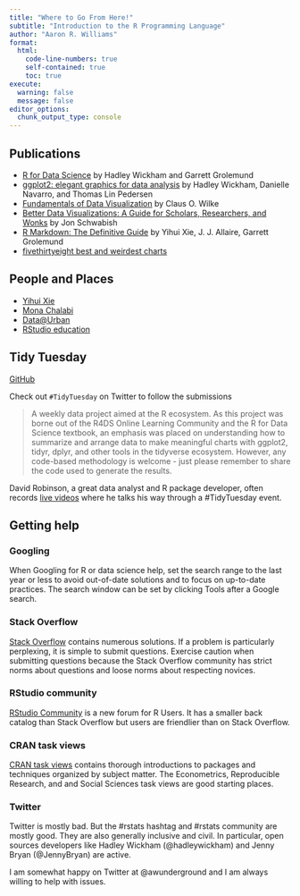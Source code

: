 ```yaml
---
title: "Where to Go From Here!"
subtitle: "Introduction to the R Programming Language"
author: "Aaron R. Williams"
format: 
  html: 
    code-line-numbers: true
    self-contained: true
    toc: true
execute: 
  warning: false
  message: false
editor_options: 
  chunk_output_type: console
---
```


## Publications

* [R for Data Science](https://r4ds.had.co.nz/) by Hadley Wickham and Garrett Grolemund
* [ggplot2: elegant graphics for data analysis](https://ggplot2-book.org/) by Hadley Wickham, Danielle Navarro, and Thomas Lin Pedersen
* [Fundamentals of Data Visualization](https://clauswilke.com/dataviz/) by Claus O. Wilke
* [Better Data Visualizations: A Guide for Scholars, Researchers, and Wonks](https://policyviz.com/pv_books/better-data-visualizations-a-guide-for-scholars-researchers-and-wonks/) by Jon Schwabish
* [R Markdown: The Definitive Guide](https://bookdown.org/yihui/rmarkdown/) by Yihui Xie, J. J. Allaire, Garrett Grolemund
* [fivethirtyeight best and weirdest charts](https://fivethirtyeight.com/features/our-51-best-and-weirdest-charts-of-2021/)

## People and Places

* [Yihui Xie](https://yihui.org/en/about/)
* [Mona Chalabi](https://monachalabi.com/)
* [Data@Urban](https://urban-institute.medium.com/)
* [RStudio education](https://education.rstudio.com/)

## Tidy Tuesday

[GitHub](https://github.com/rfordatascience/tidytuesday)

Check out `#TidyTuesday` on Twitter to follow the submissions

> A weekly data project aimed at the R ecosystem. As this project was borne out of the R4DS Online Learning Community and the R for Data Science textbook, an emphasis was placed on understanding how to summarize and arrange data to make meaningful charts with ggplot2, tidyr, dplyr, and other tools in the tidyverse ecosystem. However, any code-based methodology is welcome - just please remember to share the code used to generate the results.

David Robinson, a great data analyst and R package developer, often records [live videos](https://www.youtube.com/user/safe4democracy) where he talks his way through a #TidyTuesday event. 

## Getting help

### Googling

When Googling for R or data science help, set the search range to the last year or less to avoid out-of-date solutions and to focus on up-to-date practices. The search window can be set by clicking Tools after a Google search. 

### Stack Overflow

[Stack Overflow](https://stackoverflow.com/) contains numerous solutions. If a problem is particularly perplexing, it is simple to submit questions. Exercise caution when submitting questions because the Stack Overflow community has strict norms about questions and loose norms about respecting novices.

### RStudio community

[RStudio Community](https://community.rstudio.com/) is a new forum for R Users. It has a smaller back catalog than Stack Overflow but users are friendlier than on Stack Overflow.

### CRAN task views

[CRAN task views](CRAN task views) contains thorough introductions to packages and techniques organized by subject matter. The Econometrics, Reproducible Research, and and Social Sciences task views are good starting places.

### Twitter

Twitter is mostly bad. But the #rstats hashtag and #rstats community are mostly good. They are also generally inclusive and civil. In particular, open sources developers like Hadley Wickham (@hadleywickham) and Jenny Bryan (@JennyBryan) are active.

I am somewhat happy on Twitter at @awunderground and I am always willing to help with issues. 
